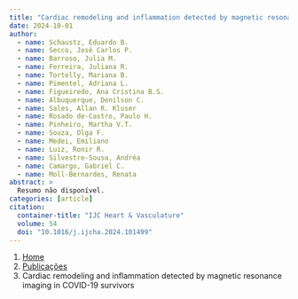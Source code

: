 ```yaml
---
title: "Cardiac remodeling and inflammation detected by magnetic resonance imaging in COVID-19 survivors"
date: 2024-10-01
author:
  - name: Schaustz, Eduardo B.
  - name: Secco, José Carlos P.
  - name: Barroso, Julia M.
  - name: Ferreira, Juliana R.
  - name: Tortelly, Mariana B.
  - name: Pimentel, Adriana L.
  - name: Figueiredo, Ana Cristina B.S.
  - name: Albuquerque, Denilson C.
  - name: Sales, Allan R. Kluser
  - name: Rosado de-Castro, Paulo H.
  - name: Pinheiro, Martha V.T.
  - name: Souza, Olga F.
  - name: Medei, Emiliano
  - name: Luiz, Ronir R.
  - name: Silvestre-Sousa, Andréa
  - name: Camargo, Gabriel C.
  - name: Moll-Bernardes, Renata
abstract: > 
  Resumo não disponível.
categories: [article]
citation: 
  container-title: "IJC Heart & Vasculature"
  volume: 54
  doi: "10.1016/j.ijcha.2024.101499"
---
```


```{=html}
<nav aria-label="breadcrumb">
  <ol class="breadcrumb">
    <li class="breadcrumb-item"><a href="../../index.html">Home</a></li>
    <li class="breadcrumb-item"><a href="../index.html">Publicações</a></li>
    <li class="breadcrumb-item active" aria-current="page">Cardiac remodeling and inflammation detected by magnetic resonance imaging in COVID-19 survivors</li>
  </ol>
</nav>
```
